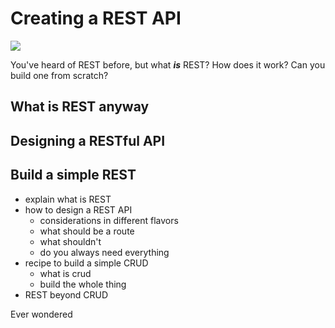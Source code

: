 


# Creating a REST API

![](../images/chapter_headers/serverless-rest-api.svg)

You've heard of REST before, but what ***is*** REST? How does it work? Can you build one from scratch?

## What is REST anyway

## Designing a RESTful API

## Build a simple REST




- explain what is REST
- how to design a REST API
	- considerations in different flavors
	- what should be a route
	- what shouldn't
	- do you always need everything
- recipe to build a simple CRUD
	- what is crud
	- build the whole thing
- REST beyond CRUD


Ever wondered